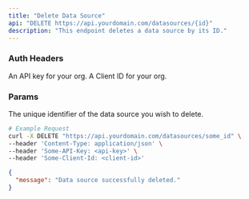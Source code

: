 ```yaml
---
title: "Delete Data Source"
api: "DELETE https://api.yourdomain.com/datasources/{id}"
description: "This endpoint deletes a data source by its ID."
---
```


### Auth Headers

<ParamField required header="Some-API-Key" type="string">
  An API key for your org.
</ParamField>

<ParamField required header="Some-Client-Id" type="string">
  A Client ID for your org.
</ParamField>

### Params

<ParamField required path="id" type="string">
  The unique identifier of the data source you wish to delete.
</ParamField>

<RequestExample>

```bash
# Example Request
curl -X DELETE "https://api.yourdomain.com/datasources/some_id" \
--header 'Content-Type: application/json' \
--header 'Some-API-Key: <api-key>' \
--header 'Some-Client-Id: <client-id>'
```
</RequestExample>

<ResponseExample>

```json Response
{
  "message": "Data source successfully deleted."
}
```
</ResponseExample>
